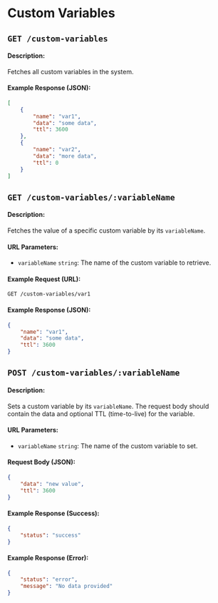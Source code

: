# Custom Variables

## `GET /custom-variables`

#### Description:
Fetches all custom variables in the system.

#### Example Response (JSON):
```json
[
    {
        "name": "var1",
        "data": "some data",
        "ttl": 3600
    },
    {
        "name": "var2",
        "data": "more data",
        "ttl": 0
    }
]
```

## `GET /custom-variables/:variableName`

#### Description:
Fetches the value of a specific custom variable by its `variableName`.

#### URL Parameters:
- `variableName` `string`: The name of the custom variable to retrieve.

#### Example Request (URL):
```
GET /custom-variables/var1
```

#### Example Response (JSON):
```json
{
    "name": "var1",
    "data": "some data",
    "ttl": 3600
}
```

## `POST /custom-variables/:variableName`

#### Description:
Sets a custom variable by its `variableName`. The request body should contain the data and optional TTL (time-to-live)
for the variable.

#### URL Parameters:
- `variableName` `string`: The name of the custom variable to set.

#### Request Body (JSON):
```json
{
    "data": "new value",
    "ttl": 3600
}
```

#### Example Response (Success):
```json
{
    "status": "success"
}
```

#### Example Response (Error):
```json
{
    "status": "error",
    "message": "No data provided"
}
```